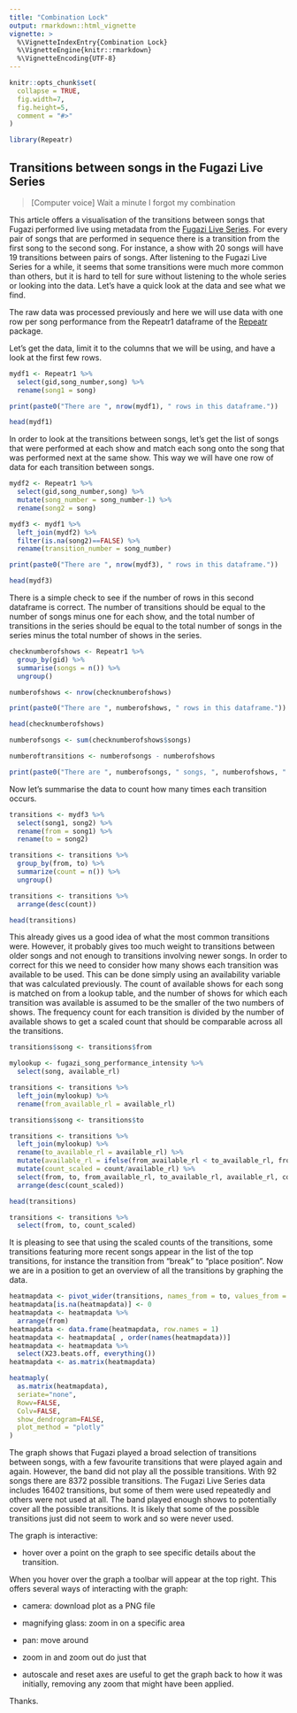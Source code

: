 ```yaml
---
title: "Combination Lock"
output: rmarkdown::html_vignette
vignette: >
  %\VignetteIndexEntry{Combination Lock}
  %\VignetteEngine{knitr::rmarkdown}
  %\VignetteEncoding{UTF-8}
---
```


```r
knitr::opts_chunk$set(
  collapse = TRUE,
  fig.width=7,
  fig.height=5,
  comment = "#>"
)
```

```r
library(Repeatr)
```

## Transitions between songs in the Fugazi Live Series

> [Computer voice]
Wait a minute
I forgot my combination

This article offers a visualisation of the transitions between songs that Fugazi performed live using metadata from the [Fugazi Live Series](https://www.dischord.com/fugazi_live_series). For every pair of songs that are performed in sequence there is a transition from the first song to the second song.  For instance, a show with 20 songs will have 19 transitions between pairs of songs. After listening to the Fugazi Live Series for a while, it seems that some transitions were much more common than others, but it is hard to tell for sure without listening to the whole series or looking into the data. Let's have a quick look at the data and see what we find.  

The raw data was processed previously and here we will use data with one row per song performance from the Repeatr1 dataframe of the [Repeatr](https://github.com/alexmitrani/Repeatr) package.   

Let's get the data, limit it to the columns that we will be using, and have a look at the first few rows. 

```r

mydf1 <- Repeatr1 %>%
  select(gid,song_number,song) %>%
  rename(song1 = song)

print(paste0("There are ", nrow(mydf1), " rows in this dataframe."))

head(mydf1)

``` 

In order to look at the transitions between songs, let's get the list of songs that were performed at each show and match each song onto the song that was performed next at the same show. This way we will have one row of data for each transition between songs. 

```r

mydf2 <- Repeatr1 %>%
  select(gid,song_number,song) %>%
  mutate(song_number = song_number-1) %>%
  rename(song2 = song)

mydf3 <- mydf1 %>%
  left_join(mydf2) %>%
  filter(is.na(song2)==FALSE) %>%
  rename(transition_number = song_number)

print(paste0("There are ", nrow(mydf3), " rows in this dataframe."))

head(mydf3)


```   

There is a simple check to see if the number of rows in this second dataframe is correct.  The number of transitions should be equal to the number of songs minus one for each show, and the total number of transitions in the series should be equal to the total number of songs in the series minus the total number of shows in the series.

```r

checknumberofshows <- Repeatr1 %>%
  group_by(gid) %>%
  summarise(songs = n()) %>%
  ungroup()

numberofshows <- nrow(checknumberofshows)

print(paste0("There are ", numberofshows, " rows in this dataframe."))

head(checknumberofshows)

numberofsongs <- sum(checknumberofshows$songs)

numberoftransitions <- numberofsongs - numberofshows

print(paste0("There are ", numberofsongs, " songs, ", numberofshows, " shows, and ", numberoftransitions, " transitions between songs in the Fugazi Live Series data."  ))

```
Now let's summarise the data to count how many times each transition occurs.  

```r

transitions <- mydf3 %>%
  select(song1, song2) %>%
  rename(from = song1) %>%
  rename(to = song2)

transitions <- transitions %>%
  group_by(from, to) %>%
  summarize(count = n()) %>%
  ungroup()

transitions <- transitions %>%
  arrange(desc(count))

head(transitions)


```
This already gives us a good idea of what the most common transitions were. However, it probably gives too much weight to transitions between older songs and not enough to transitions involving newer songs. In order to correct for this we need to consider how many shows each transition was available to be used. This can be done simply using an availability variable that was calculated previously. The count of available shows for each song is matched on from a lookup table, and the number of shows for which each transition was available is assumed to be the smaller of the two numbers of shows. The frequency count for each transition is divided by the number of available shows to get a scaled count that should be comparable across all the transitions.  

```r

transitions$song <- transitions$from

mylookup <- fugazi_song_performance_intensity %>%
  select(song, available_rl)

transitions <- transitions %>%
  left_join(mylookup) %>%
  rename(from_available_rl = available_rl)

transitions$song <- transitions$to

transitions <- transitions %>%
  left_join(mylookup) %>%
  rename(to_available_rl = available_rl) %>%
  mutate(available_rl = ifelse(from_available_rl < to_available_rl, from_available_rl, to_available_rl)) %>%
  mutate(count_scaled = count/available_rl) %>%
  select(from, to, from_available_rl, to_available_rl, available_rl, count, count_scaled) %>%
  arrange(desc(count_scaled))

head(transitions)

transitions <- transitions %>%
  select(from, to, count_scaled)

```
It is pleasing to see that using the scaled counts of the transitions, some transitions featuring more recent songs appear in the list of the top transitions, for instance the transition from "break" to "place position". Now we are in a position to get an overview of all the transitions by graphing the data.  

```r



heatmapdata <- pivot_wider(transitions, names_from = to, values_from = count_scaled)
heatmapdata[is.na(heatmapdata)] <- 0
heatmapdata <- heatmapdata %>%
  arrange(from)
heatmapdata <- data.frame(heatmapdata, row.names = 1)
heatmapdata <- heatmapdata[ , order(names(heatmapdata))]
heatmapdata <- heatmapdata %>%
  select(X23.beats.off, everything())
heatmapdata <- as.matrix(heatmapdata)

heatmaply(
  as.matrix(heatmapdata),
  seriate="none",
  Rowv=FALSE,
  Colv=FALSE,
  show_dendrogram=FALSE,
  plot_method = "plotly"
)


```
The graph shows that Fugazi played a broad selection of transitions between songs, with a few favourite transitions that were played again and again. However, the band did not play all the possible transitions. With 92 songs there are 8372 possible transitions. The Fugazi Live Series data includes 16402 transitions, but some of them were used repeatedly and others were not used at all. The band played enough shows to potentially cover all the possible transitions. It is likely that some of the possible transitions just did not seem to work and so were never used. 

The graph is interactive: 

- hover over a point on the graph to see specific details about the transition.

When you hover over the graph a toolbar will appear at the top right. This offers several ways of interacting with the graph: 

- camera: download plot as a PNG file

- magnifying glass: zoom in on a specific area

- pan: move around

- zoom in and zoom out do just that

- autoscale and reset axes are useful to get the graph back to how it was initially, removing any zoom that might have been applied.  

Thanks. 


